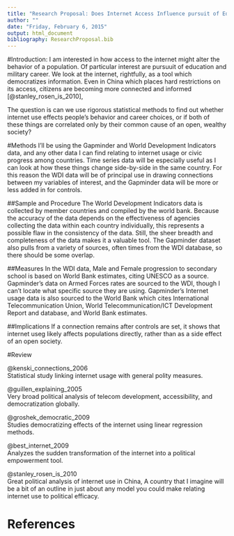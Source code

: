 ```yaml
---
title: "Research Proposal: Does Internet Access Influence pursuit of Education and Military Service?"
author: ""
date: "Friday, February 6, 2015"
output: html_document
bibliography: ResearchProposal.bib
---
```

#Introduction:
I am interested in how access to the internet might alter the behavior of a population. Of particular interest are pursuuit of education and military career. We look at the internet, rightfully, as a tool which democratizes information. Even in China which places hard restrictions on its access, citizens are becoming more connected and informed [@stanley_rosen_is_2010],

The question is can we use rigorous statistical methods to find out whether internet use effects people's behavior and career choices, or if both of these things are correlated only by their common cause of an open, wealthy society?

#Methods
I'll be using the Gapminder and World Development Indicators data, and any other data I can find relating to internet usage or civic progress among countries. Time series data will be especially useful as I can look at how these things change side-by-side in the same country. For this reason the WDI data will be of principal use in drawing connections between my variables of interest, and the Gapminder data will be more or less added in for controls.

##Sample and Procedure
The World Development Indicators data is collected by member countries and compiled by the world bank. Because the accuracy of the data depends on the effectiveness of agencies collecting the data within each country individually, this represents a possible flaw in the consistency of the data. Still, the sheer breadth and completeness of the data makes it a valuable tool. The Gapminder dataset also pulls from a variety of sources, often times from the WDI database, so there should be some overlap.

##Measures
In the WDI data, Male and Female progression to secondary school is based on World Bank estimates, citing UNESCO as a source. Gapminder's data on Armed Forces rates are sourced to the WDI, though I can't locate what specific source they are using. Gapminder's Internet usage data is also sourced to the World Bank which cites International Telecommunication Union, World Telecommunication/ICT Development Report and database, and World Bank estimates.

##Implications
If a connection remains after controls are set, it shows that internet useg likely affects populations directly, rather than as a side effect of an open society.

#Review

@kenski_connections_2006  
Statistical study linking internet usage with general polity measures.

@guillen_explaining_2005  
Very broad political analysis of telecom development, accessibility, and democratization globally.

@groshek_democratic_2009  
Studies democratizing effects of the internet using linear regression methods.

@best_internet_2009  
Analyzes the sudden transformation of the internet into a political empowerment tool.

@stanley_rosen_is_2010  
Great political analysis of internet use in China, A country that I imagine will be a bit of an outline in just about any model you could make relating internet use to political efficacy.

# References

